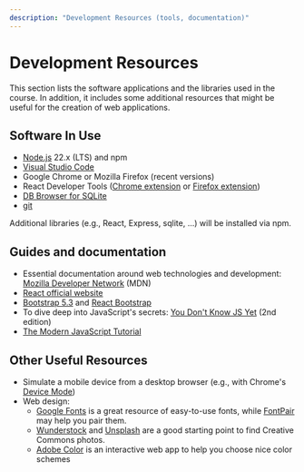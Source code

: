 ```yaml
---
description: "Development Resources (tools, documentation)"
---
```


# Development Resources

This section lists the software applications and the libraries used in the course. In addition, it includes some additional resources that might be useful for the creation of web applications.

## Software In Use

- [Node.js](https://nodejs.org/en/) 22.x (LTS) and npm
- [Visual Studio Code](https://code.visualstudio.com/)
- Google Chrome or Mozilla Firefox (recent versions)
- React Developer Tools ([Chrome extension](https://chrome.google.com/webstore/detail/react-developer-tools/fmkadmapgofadopljbjfkapdkoienihi?hl=en) or [Firefox extension](https://addons.mozilla.org/en-US/firefox/addon/react-devtools/))
- [DB Browser for SQLite](https://sqlitebrowser.org/)
- [git](https://git-scm.com/)

Additional libraries (e.g., React, Express, sqlite, ...) will be installed via npm.

## Guides and documentation

- Essential documentation around web technologies and development: [Mozilla Developer Network](https://developer.mozilla.org/) (MDN)
- [React official website](https://react.dev/)
- [Bootstrap 5.3](https://getbootstrap.com/) and [React Bootstrap](https://react-bootstrap.github.io/)
- To dive deep into JavaScript's secrets: [You Don't Know JS Yet](https://github.com/getify/You-Dont-Know-JS) (2nd edition)
- [The Modern JavaScript Tutorial](https://javascript.info/)

## Other Useful Resources

- Simulate a mobile device from a desktop browser (e.g., with Chrome's [Device Mode](https://developers.google.com/web/tools/chrome-devtools/device-mode))
- Web design:
  - [Google Fonts](https://fonts.google.com/) is a great resource of easy-to-use fonts, while [FontPair](https://fontpair.co/) may help you pair them.
  - [Wunderstock](https://wunderstock.com/) and [Unsplash](https://unsplash.com/) are a good starting point to find Creative Commons photos.
  - [Adobe Color](https://color.adobe.com/) is an interactive web app to help you choose nice color schemes
